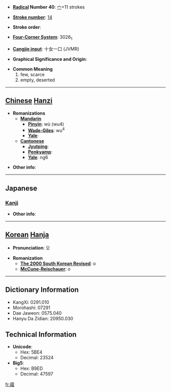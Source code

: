 * '''[[Wiktionary:Chinese radical index| Radical]] Number 40''': [[Wiktionary:Chinese radical index 宀|宀]]+11 strokes

* '''[[Wiktionary:Chinese total strokes index|Stroke number]]''': [[Wiktionary:Chinese total strokes index 14|14]]

* '''Stroke order''': 

* '''[[Wiktionary:Chinese four corner index|Four-Corner System]]''': 3026<sub>1</sub>

* '''[[Wiktionary:Chinese Cangjie index|Cangjie input]]''': 十女一口 (JVMR)

* '''Graphical Significance and Origin''': 

* '''Common Meaning'''
*#few, scarce
*# empty, deserted


----

== [[Chinese]] [[Hanzi]] ==

* '''Romanizations'''
** '''[[Mandarin]]'''
*** '''[[Pinyin]]''': wù (wu4)
*** '''[[Wade-Giles]]''': wu<sup>4</sup>
*** '''[[Yale]]''': 
** '''[[Cantonese]]'''
*** '''[[Jyutping]]''':
*** '''[[Penkyamp]]''': 
*** '''[[Yale]]''': ng6

* '''Other info''': 

----

==Japanese==
===[[Kanji]]===
{{kanji|on readings=[[ご]] (go)
|kun readings=[[さめる]] (sameru)
}}

* '''Other info''':  

----

== [[Korean]] [[Hanja]] ==

* '''Pronunciation''': 오

* '''Romanization'''
** '''[[The 2000 South Korean Revised Romanization|The 2000 South Korean Revised]]''': o
** '''[[McCune-Reischauer]]''': o

----

== Dictionary Information ==

* KangXi: 0291.010
* Morohashi: 07291
* Dae Jaweon: 0575.040
* Hanyu Da Zidian: 20950.030

== Technical Information ==

* '''Unicode''':
** Hex: 5BE4
** Decimal: 23524
* '''Big5''':
** Hex: B9ED
** Decimal: 47597

[[fr:寤]]